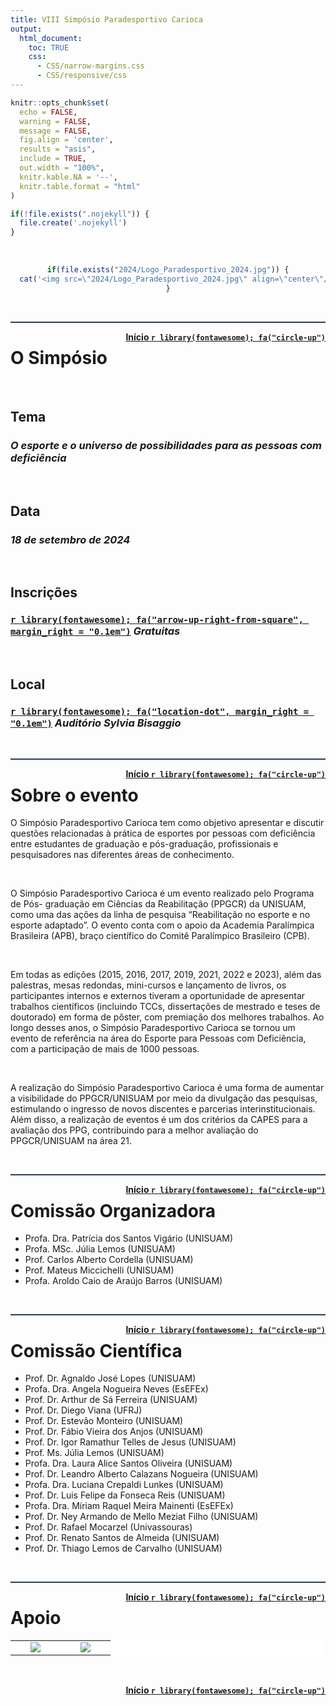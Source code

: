 ```yaml
---
title: VIII Simpósio Paradesportivo Carioca
output:
  html_document:
    toc: TRUE
    css:
      - CSS/narrow-margins.css
      - CSS/responsive/css
---
```


<!--install and/or load all R packages-->
```r
knitr::opts_chunk$set(
  echo = FALSE,
  warning = FALSE,
  message = FALSE,
  fig.align = 'center',
  results = "asis",
  include = TRUE,
  out.width = "100%",
  knitr.kable.NA = '--',
  knitr.table.format = "html"
)
```

```r
if(!file.exists(".nojekyll")) {
  file.create('.nojekyll')
}
```

<br>

<center>

```r
if(file.exists("2024/Logo_Paradesportivo_2024.jpg")) {
  cat('<img src=\"2024/Logo_Paradesportivo_2024.jpg\" align=\"center\"/>')
}
```

</center>

<br>

<hr style="height:2px;border-width:0;color:#2C3E50;background-color:#2C3E50">

<a style="float:right" href="#top"><b>Início `r library(fontawesome); fa("circle-up")`</b></a>

# **O Simpósio**

<br>

## **Tema**

### *O esporte e o universo de possibilidades para as pessoas com deficiência*

<br>

## **Data**

### *18 de setembro de 2024*

<br>

## **Inscrições**

### [`r library(fontawesome); fa("arrow-up-right-from-square", margin_right = "0.1em")`](https://forms.gle/SzQQ3AiAtDD2ndwYA) *Gratuitas*

<br>

## **Local**

### [`r library(fontawesome); fa("location-dot", margin_right = "0.1em")`](local.html) *Auditório Sylvia Bisaggio*

<br>

<hr style="height:2px;border-width:0;color:#2C3E50;background-color:#2C3E50">

<a style="float:right" href="#top"><b>Início `r library(fontawesome); fa("circle-up")`</b></a>

# **Sobre o evento**

O Simpósio Paradesportivo Carioca tem como objetivo apresentar e discutir questões relacionadas à prática de esportes por pessoas com deficiência entre estudantes de graduação e pós-graduação, profissionais e pesquisadores nas diferentes áreas de conhecimento.

<br>

O Simpósio Paradesportivo Carioca é um evento realizado pelo Programa de Pós- graduação em Ciências da Reabilitação (PPGCR) da UNISUAM, como uma das ações da linha de pesquisa “Reabilitação no esporte e no esporte adaptado”. O evento conta com o apoio da Academia Paralímpica Brasileira (APB), braço científico do Comitê Paralímpico Brasileiro (CPB).

<br>

Em todas as edições (2015, 2016, 2017, 2019, 2021, 2022 e 2023), além das palestras, mesas redondas, mini-cursos e lançamento de livros, os participantes internos e externos tiveram a oportunidade de apresentar trabalhos científicos (incluindo TCCs, dissertações de mestrado e teses de doutorado) em forma de pôster, com premiação dos melhores trabalhos. Ao longo desses anos, o Simpósio Paradesportivo Carioca se tornou um evento de referência na área do Esporte para Pessoas com Deficiência, com a participação de mais de 1000 pessoas.

<br>

A realização do Simpósio Paradesportivo Carioca é uma forma de aumentar a visibilidade do PPGCR/UNISUAM por meio da divulgação das pesquisas, estimulando o ingresso de novos discentes e parcerias interinstitucionais. Além disso, a realização de eventos é um dos critérios da CAPES para a avaliação dos PPG, contribuindo para a melhor avaliação do PPGCR/UNISUAM na área 21.

<br>

<hr style="height:2px;border-width:0;color:#2C3E50;background-color:#2C3E50">

<a style="float:right" href="#top"><b>Início `r library(fontawesome); fa("circle-up")`</b></a>

#  **Comissão Organizadora**

- Profa. Dra. Patrícia dos Santos Vigário (UNISUAM)
- Profa. MSc. Júlia Lemos (UNISUAM)
- Prof. Carlos Alberto Cordella (UNISUAM)
- Prof. Mateus Miccichelli (UNISUAM)
- Profa. Aroldo Caio de Araújo Barros (UNISUAM)

<br>

<hr style="height:2px;border-width:0;color:#2C3E50;background-color:#2C3E50">

<a style="float:right" href="#top"><b>Início `r library(fontawesome); fa("circle-up")`</b></a>

# **Comissão Científica**

- Prof. Dr. Agnaldo José Lopes (UNISUAM)
- Profa. Dra. Angela Nogueira Neves (EsEFEx)
- Prof. Dr. Arthur de Sá Ferreira (UNISUAM)
- Prof. Dr. Diego Viana (UFRJ)
- Prof. Dr. Estevão Monteiro (UNISUAM)
- Prof. Dr. Fábio Vieira dos Anjos (UNISUAM)
- Prof. Dr. Igor Ramathur Telles de Jesus (UNISUAM)
- Prof. Ms. Júlia Lemos (UNISUAM)
- Profa. Dra. Laura Alice Santos Oliveira (UNISUAM)
- Prof. Dr. Leandro Alberto Calazans Nogueira (UNISUAM)
- Profa. Dra. Luciana Crepaldi Lunkes (UNISUAM)
- Prof. Dr. Luis Felipe da Fonseca Reis (UNISUAM)
- Profa. Dra. Míriam Raquel Meira Mainenti (EsEFEx)
- Prof. Dr. Ney Armando de Mello Meziat Filho (UNISUAM)
- Prof. Dr. Rafael Mocarzel (Univassouras)
- Prof. Dr. Renato Santos de Almeida (UNISUAM)
- Prof. Dr. Thiago Lemos de Carvalho (UNISUAM)

<br>

<hr style="height:2px;border-width:0;color:#2C3E50;background-color:#2C3E50">

<a style="float:right" href="#top"><b>Início `r library(fontawesome); fa("circle-up")`</b></a>

# **Apoio**

<!--FUNDING AGENCIES BADGES-->
<table class="table" style="background-color:white">
  <tr>
    <td width="20%" style='vertical-align: middle; text-align: center;'>
      <a href="https://cpb.org.br"><img align="center" src="Imagens/logo-cpb.png"></a>
      </td>
    <td width="20%" style='vertical-align: middle; text-align: center;'>
      <a href="https://cpb.org.br/ciencia-e-pesquisa/academia-paralimpica/"><img align="center" src="Imagens/logo-apb.jpg"></a> 
      </td>
  </tr>
</table>

<br>

<a style="float:right" href="#top"><b>Início `r library(fontawesome); fa("circle-up")`</b></a>

<br>

